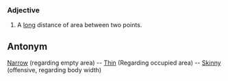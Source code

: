 === Adjective ===
#A [[long]] distance of area between two points.

== Antonym ==
[[Narrow]] (regarding empty area) -- [[Thin]] (Regarding occupied area) -- [[Skinny]] (offensive, regarding body width)